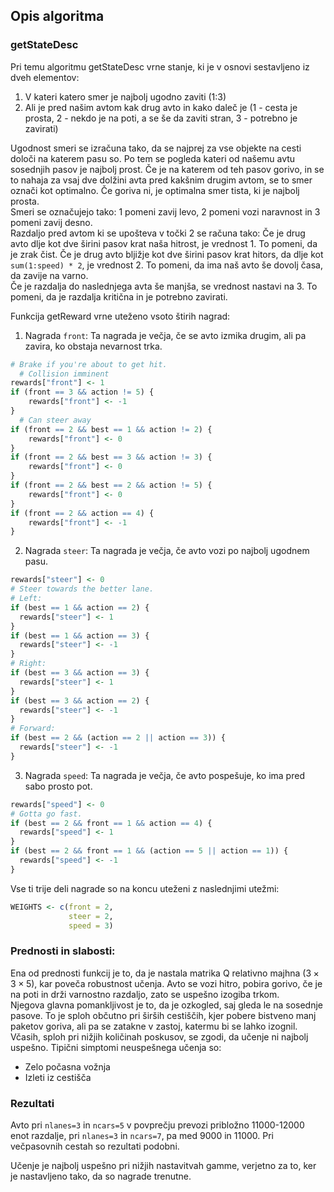 ## Opis algoritma

### getStateDesc

Pri temu algoritmu getStateDesc vrne stanje, ki je v osnovi sestavljeno iz dveh
elementov:  

1. V kateri katero smer je najbolj ugodno zaviti (1:3)
2. Ali je pred našim avtom kak drug avto in kako daleč je (1 - cesta je prosta,
   2 - nekdo je na poti, a se še da zaviti stran, 3 - potrebno je zavirati)  

Ugodnost smeri se izračuna tako, da se najprej za vse objekte na cesti določi na
katerem pasu so. Po tem se pogleda kateri od našemu avtu sosednjih pasov je
najbolj prost. Če je na katerem od teh pasov gorivo, in se to nahaja za vsaj
dve dolžini avta pred kakšnim drugim avtom, se to smer označi kot optimalno. Če
goriva ni, je optimalna smer tista, ki je najbolj prosta.  
Smeri se označujejo tako: 1 pomeni zavij levo, 2 pomeni vozi naravnost in 3
pomeni zavij desno.  
Razdaljo pred avtom ki se upošteva v točki 2 se računa tako:
Če je drug avto dlje kot dve širini pasov krat naša hitrost, je vrednost 1.  To
pomeni, da je zrak čist.
Če je drug avto bljižje kot dve širini pasov krat hitors, da dlje kot
`sum(1:speed) * 2`, je vrednost 2. To pomeni, da ima naš avto še dovolj časa,
da zavije na varno.  
Če je razdalja do naslednjega avta še manjša, se vrednost nastavi na 3. To
pomeni, da je razdalja kritična in je potrebno zavirati.


Funkcija getReward vrne uteženo vsoto štirih nagrad:  

1. Nagrada `front`: Ta nagrada je večja, če se avto izmika drugim, ali pa
   zavira, ko obstaja nevarnost trka.

```r
# Brake if you're about to get hit.
  # Collision imminent
rewards["front"] <- 1
if (front == 3 && action != 5) {
    rewards["front"] <- -1
}
  # Can steer away
if (front == 2 && best == 1 && action != 2) {
    rewards["front"] <- 0
}
if (front == 2 && best == 3 && action != 3) {
    rewards["front"] <- 0
}
if (front == 2 && best == 2 && action != 5) {
    rewards["front"] <- 0
}
if (front == 2 && action == 4) {
    rewards["front"] <- -1
}
```

2. Nagrada `steer`: Ta nagrada je večja, če avto vozi po najbolj ugodnem pasu.

```r
rewards["steer"] <- 0
# Steer towards the better lane.
# Left:
if (best == 1 && action == 2) {
  rewards["steer"] <- 1
}
if (best == 1 && action == 3) {
  rewards["steer"] <- -1
}
# Right:
if (best == 3 && action == 3) {
  rewards["steer"] <- 1
}
if (best == 3 && action == 2) {
  rewards["steer"] <- -1
}
# Forward:
if (best == 2 && (action == 2 || action == 3)) {
  rewards["steer"] <- -1
}
```

3. Nagrada `speed`: Ta nagrada je večja, če avto pospešuje, ko ima pred sabo
   prosto pot.

```r
rewards["speed"] <- 0
# Gotta go fast.
if (best == 2 && front == 1 && action == 4) {
  rewards["speed"] <- 1
}
if (best == 2 && front == 1 && (action == 5 || action == 1)) {
  rewards["speed"] <- -1
}
```

Vse ti trije deli nagrade so na koncu uteženi z naslednjimi utežmi:
```r
WEIGHTS <- c(front = 2,
             steer = 2,
             speed = 3)
```

### Prednosti in slabosti:

Ena od prednosti funkcij je to, da je nastala matrika Q relativno majhna
$(3×3×5)$, kar poveča robustnost učenja.
Avto se vozi hitro, pobira gorivo, če je na poti in drži varnostno razdaljo,
zato se uspešno izogiba trkom.  
Njegova glavna pomankljivost je to, da je ozkogled, saj gleda le na sosednje
pasove. To je sploh občutno pri širših cestiščih, kjer pobere bistveno manj
paketov goriva, ali pa se zatakne v zastoj, katermu bi se lahko izognil.  
Včasih, sploh pri nižjih količinah poskusov, se zgodi, da učenje ni najbolj
uspešno. Tipični simptomi neuspešnega učenja so:

* Zelo počasna vožnja
* Izleti iz cestišča

### Rezultati

Avto pri `nlanes=3` in `ncars=5` v povprečju prevozi pribložno 11000-12000 enot
razdalje, pri `nlanes=3` in `ncars=7`, pa med 9000 in 11000.
Pri večpasovnih cestah so rezultati podobni.

Učenje je najbolj uspešno pri nižjih nastavitvah gamme, verjetno za to, ker je
nastavljeno tako, da so nagrade trenutne.

